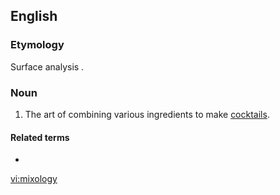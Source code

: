 ==English==
{{Wikipedia}}

===Etymology===
{{back-form|mixologist|lang=en}} Surface analysis {{suffix|mix|ology|lang=en}}.

===Noun===
{{en-noun|-|mixologies}}

# {{lb|en|slang}} The art of combining various ingredients to make [[cocktail]]s.

====Related terms====
* {{l|en|mixologist}}

[[vi:mixology]]